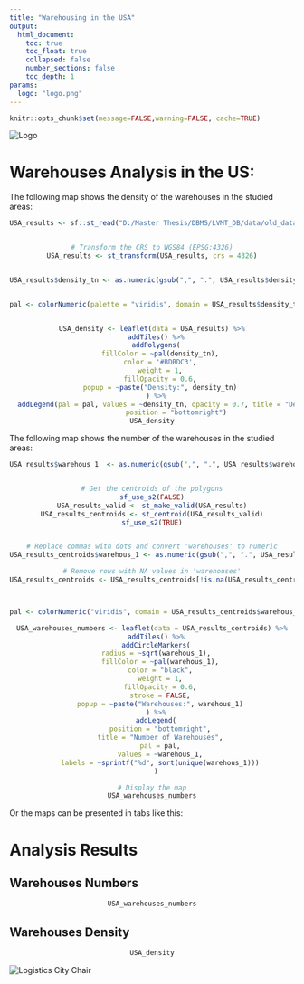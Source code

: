 ```yaml
---
title: "Warehousing in the USA"
output:
  html_document:
    toc: true
    toc_float: true
    collapsed: false
    number_sections: false
    toc_depth: 1
params:
  logo: "logo.png"
---
```


```r
knitr::opts_chunk$set(message=FALSE,warning=FALSE, cache=TRUE)
```


::: toc-header
<img src="images/logo.png" alt="Logo"/>
:::


# Warehouses Analysis in the US:

The following map shows the density of the warehouses in the studied areas:

<center>

```r

USA_results <- sf::st_read("D:/Master Thesis/DBMS/LVMT_DB/data/old_database/USA_metro_results_dissolved_editedfieldnames.shp", quiet = TRUE)


# Transform the CRS to WGS84 (EPSG:4326)
USA_results <- st_transform(USA_results, crs = 4326)


USA_results$density_tn <- as.numeric(gsub(",", ".", USA_results$density_tn))


pal <- colorNumeric(palette = "viridis", domain = USA_results$density_tn)


USA_density <- leaflet(data = USA_results) %>%
  addTiles() %>%
  addPolygons(
    fillColor = ~pal(density_tn),
    color = '#BDBDC3',
    weight = 1,
    fillOpacity = 0.6,
    popup = ~paste("Density:", density_tn)
  ) %>%
  addLegend(pal = pal, values = ~density_tn, opacity = 0.7, title = "Density",
            position = "bottomright")
USA_density


```

</center>

The following map shows the number of the warehouses in the studied areas:

<center>

```r
USA_results$warehous_1  <- as.numeric(gsub(",", ".", USA_results$warehous_1 ))


# Get the centroids of the polygons
sf_use_s2(FALSE)
USA_results_valid <- st_make_valid(USA_results)
USA_results_centroids <- st_centroid(USA_results_valid)
sf_use_s2(TRUE)


# Replace commas with dots and convert 'warehouses' to numeric
USA_results_centroids$warehous_1 <- as.numeric(gsub(",", ".", USA_results_centroids$warehous_1))

# Remove rows with NA values in 'warehouses'
USA_results_centroids <- USA_results_centroids[!is.na(USA_results_centroids$warehous_1), ]



pal <- colorNumeric("viridis", domain = USA_results_centroids$warehous_1, na.color = "transparent")

USA_warehouses_numbers <- leaflet(data = USA_results_centroids) %>%
  addTiles() %>%
  addCircleMarkers(
    radius = ~sqrt(warehous_1),  
    fillColor = ~pal(warehous_1),
    color = "black",
    weight = 1,
    fillOpacity = 0.6,
    stroke = FALSE,
    popup = ~paste("Warehouses:", warehous_1)
  ) %>%
  addLegend(
    position = "bottomright",
    title = "Number of Warehouses",
    pal = pal,
    values = ~warehous_1,
    labels = ~sprintf("%d", sort(unique(warehous_1)))
  )

# Display the map
USA_warehouses_numbers

```

</center>

Or the maps can be presented in tabs like this:

# Analysis Results {.tabset}

## Warehouses Numbers

<center>

```r
USA_warehouses_numbers

```

</center>

## Warehouses Density

<center>

```r
USA_density
```

</center>


::: bottom-banner
<img src="images/bottom-banner.png" alt="Logistics City Chair"/>
:::

